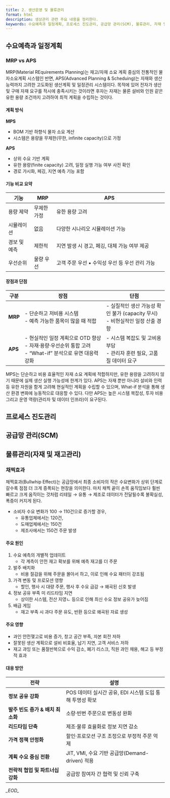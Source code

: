 ```yaml
---
title: 2. 생산운영 및 물류관리
format: html
description: 생상관리 관련 주요 내용을 정리한다.
keywords: 수요예측과 일정계획, 프로세스 진도관리, 공급망 관리(SCM), 물류관리, 자재 및 재고관리
---
```


## 수요예측과 일정계획

### MRP vs APS

MRP(Material REquirements Planning)는 재고/자재 소요 계획 중심의 전통적인 물자소요계획 시스템인 반면, APS(Advanced Planning & Scheduing)는 자재와 생산능력까지 고려한 고도화된 생산계획 및 일정관리 시스템이다. 목적에 있어 전자가 생산 및 구매 자재 요구를 적시에 충족시키는 것이라면 
후자는 자재는 물론 설비와 인원 같은 유한 용량 조건까지 고려하여 최적 계획을 수립하는 것이다.

#### 계획 방식

**MPS**

- BOM 기반 하향식 물자 소요 계산
- 시스템은 용량을 무제한(무한, infinite capacity)으로 가정

**APS**

- 상위 수요 기반 계획
- 유한 용량(finite capacity) 고려, 일정 실행 가능 여부 사전 확인
- 경로 가시화, 페깅, 지연 예측 기능 포함

#### 기능 비교 요약

| 기능      | MRP    | APS                           |
| ------- | ------ | ----------------------------- |
| 용량 제약   | 무제한 가정 | 유한 용량 고려                      |
| 시뮬레이션   | 없음     | 다양한 시나리오 시뮬레이션 가능             |
| 경보 및 예측 | 제한적    | 지연 발생 시 경고, 페깅, 대체 가능 여부 제공   |
| 우선순위    | 물량 우선  | 고객 주문 우선 • 수익성 우선 등 우선 관리 가능  |


#### 장점과 단점

| 구분      | 장점                                                                         | 단점                                                     |
| ------- | -------------------------------------------------------------------------- | ------------------------------------------------------ |
| **MRP** | - 단순하고 저비용 시스템<br>- 예측 가능한 품목이 많을 때 적합                                | - 실질적인 생산 가능성 확인 불가 (capacity 무시)<br>- 비현실적인 일정 산출 경향  |
| **APS** | - 현실적인 일정 계획으로 OTD 향상<br>- 자재·용량·우선순위 통합 고려<br>- “What-if” 분석으로 유연 대응력 강화  | - 시스템 복잡도 및 고비용 부담<br>- 관리자 훈련 필요, 고품질 데이터 요구          |

MPS는 단순하고 비용 효율적인 자재 소요 계획에 적합하지만, 유한 용량을 고려하지 않기 때문에 실제 생산 실행 가능성에 한계가 있다. APS는 자재 뿐만 아니라 설비와 인력 등 유한 자원을 함게 고려해 현실적인 계획을 수립할 수 있으며, What-if 분석을 통해 생산 환경 변화에 능동적으로 대응할 수 있다. 다만 APS는 높은 시스템 복잡성, 투자 비용 그리고 운영 역량(관리자 및 데이터 인프라)이 요구된다.

## 프로세스 진도관리


## 공급망 관리(SCM)


## 물류관리(자재 및 재고관리)

### 채찍효과 

채찍효과(Bullwhip Effect)는 공급망에서 최종 소비자의 작은 수요변화가 상위 단계로 갈수록 점점 더 크게 증폭되는 현장을 의미한다. 마치 채찍 끝이 손목 움직임보다 훨씬 빠르고 크게 움직이는 것처럼 리테일 → 유통 → 제조로 데이터가 전달될수록 불확실성, 폭증이 커지게 된다.

- 소비자 수요 변화가 100 → 110건으로 증가할 경우,
	- 유통업체에서는 120건,
	- 도매업체에서는 150건
	- 제조사에서는 150건 주문 발생

#### 주요 원인

1. 수요 예측의 개별적 업데이트
	- 각 계측이 안전 재고 확보를 위해 예측 재고를 더 주문
2. 발주 배치화
	- 비용 절감을 위해 주문을 몰아서 하고, 이로 인해 수요 패터이 강조됨
3. 가격 변동 및 프로모션 영향
	- 할인, 행사 시 대량 주문, 행사 후 수요 급감 → 왜곡된 신호 발생
4. 정보 공유 부족 미 리드타임 지연
	- 상이한 시스템, 전산 지영ㄴ 등으로 인해 최신 수요 정보 공유가 늦어짐
5. 배급 게임
	- 재고 부족 시 과다 주문 유도, 반환 등으로 왜곡된 자료 생성

#### 주요 영향

- 과인 안전쟂고로 비용 증가, 창고 공간 부족, 자본 회전 저하
- 잘못된 생산 계획으로 설비 비효율, 납기 지연, 고객 서비스 저하
- 재고 과잉 또는 품절반복으로 수익 감소, 폐기 리스크, 직원 과인 채용, 해고 등 부정적 효과

#### 대응 방안  

| 전략                    | 설명                                    |
| --------------------- | ------------------------------------- |
| **정보 공유 강화**          | POS 데이터 실시간 공유, EDI 시스템 도입 통해 투명성 확보  |
| **발주 빈도 증가 & 배치 최소화** | 소량·빈번 주문으로 변동성 완화                     |
| **리드타임 단축**           | 제조·물류 효율화로 정보 지연 감소                   |
| **가격 정책 안정화**         | 할인·프로모션 구조 조정으로 부정적 주문 억제             |
| **계획 수요 중심 전환**       | JIT, VMI, 수요 기반 공급망(Demand-driven) 적용 |
| **전략적 협업 및 파트너십 강화**  | 공급망 참여자 간 협력 및 신뢰 구축                  |





*\_EOD\_*


